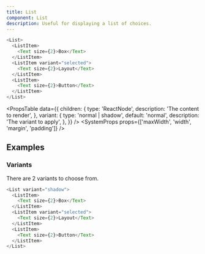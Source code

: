 ```yaml
---
title: List
component: List
description: Useful for displaying a list of choices.
---
```


```js live
<List>
  <ListItem>
    <Text size={2}>Box</Text>
  </ListItem>
  <ListItem variant="selected">
    <Text size={2}>Layout</Text>
  </ListItem>
  <ListItem>
    <Text size={2}>Button</Text>
  </ListItem>
</List>
```

<PropsTable
  data={{
    children: {
      type: 'ReactNode',
      description: 'The content to render',
    },
    variant: {
      type: 'normal | shadow',
      default: 'normal',
      description: 'The variant to apply',
    },
  }}
/>
<SystemProps props={['maxWidth', 'width', 'margin', 'padding']} />

## Examples

### Variants

There are 2 variants to choose from.

```js live
<List variant="shadow">
  <ListItem>
    <Text size={2}>Box</Text>
  </ListItem>
  <ListItem variant="selected">
    <Text size={2}>Layout</Text>
  </ListItem>
  <ListItem>
    <Text size={2}>Button</Text>
  </ListItem>
</List>
```

